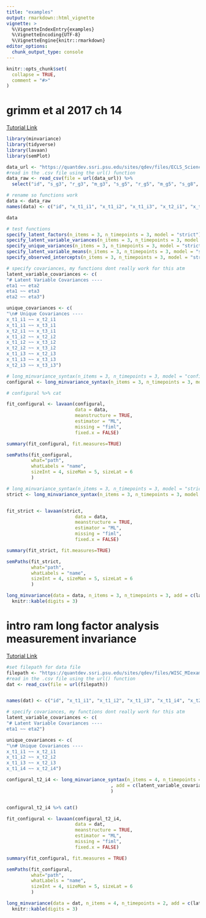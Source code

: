 ```yaml
---
title: "examples"
output: rmarkdown::html_vignette
vignette: >
  %\VignetteIndexEntry{examples}
  %\VignetteEncoding{UTF-8}
  %\VignetteEngine{knitr::rmarkdown}
editor_options: 
  chunk_output_type: console
---
```


```r
knitr::opts_chunk$set(
  collapse = TRUE,
  comment = "#>"
)
```

# grimm et al 2017 ch 14

[Tutorial Link](https://quantdev.ssri.psu.edu/tutorials/growth-modeling-chapter-14-modeling-change-latent-variables-measured-continuous-indicators)

```r
library(minvariance)
library(tidyverse)
library(lavaan)
library(semPlot)
```


```r
data_url <- "https://quantdev.ssri.psu.edu/sites/qdev/files/ECLS_Science.csv"
#read in the .csv file using the url() function
data_raw <- read_csv(file = url(data_url)) %>% 
  select("id", "s_g3", "r_g3", "m_g3", "s_g5", "r_g5", "m_g5", "s_g8", "r_g8", "m_g8")

# rename so functions work
data <- data_raw
names(data) <- c("id", "x_t1_i1", "x_t1_i2", "x_t1_i3", "x_t2_i1", "x_t2_i2", "x_t2_i3", "x_t3_i1", "x_t3_i2", "x_t3_i3")

data
```



```r
# test functions
specify_latent_factors(n_items = 3, n_timepoints = 3, model = "strict") %>% cat()
specify_latent_variable_variances(n_items = 3, n_timepoints = 3, model = "strict") %>% cat()
specify_unique_variances(n_items = 3, n_timepoints = 3, model = "strict") %>% cat()
specify_latent_variable_means(n_items = 3, n_timepoints = 3, model = "strict") %>% cat()
specify_observed_intercepts(n_items = 3, n_timepoints = 3, model = "strict") %>% cat()
```


```r
# specify covariances, my functions dont really work for this atm
latent_variable_covariances <- c(
"# Latent Variable Covariances ----
eta1 ~~ eta2
eta1 ~~ eta3
eta2 ~~ eta3")

unique_covariances <- c(
"\n# Unique Covariances ----
x_t1_i1 ~~ x_t2_i1
x_t1_i1 ~~ x_t3_i1
x_t2_i1 ~~ x_t3_i1
x_t1_i2 ~~ x_t2_i2
x_t1_i2 ~~ x_t3_i2
x_t2_i2 ~~ x_t3_i2
x_t1_i3 ~~ x_t2_i3
x_t1_i3 ~~ x_t3_i3
x_t2_i3 ~~ x_t3_i3")
```


```r
# long_minvariance_syntax(n_items = 3, n_timepoints = 3, model = "configural", add = c(latent_variable_covariances, unique_covariances)) %>% cat()
configural <- long_minvariance_syntax(n_items = 3, n_timepoints = 3, model = "configural", add = c(latent_variable_covariances, unique_covariances))

# configural %>% cat

fit_configural <- lavaan(configural,
                         data = data,
                         meanstructure = TRUE,
                         estimator = "ML",
                         missing = "fiml",
                         fixed.x = FALSE)

summary(fit_configural, fit.measures=TRUE)
```


```r

semPaths(fit_configural, 
         what="path",
         whatLabels = "name",
         sizeInt = 4, sizeMan = 5, sizeLat = 6
         )

```


```r
# long_minvariance_syntax(n_items = 3, n_timepoints = 3, model = "strict", add = c(latent_variable_covariances, unique_covariances)) %>% cat()
strict <- long_minvariance_syntax(n_items = 3, n_timepoints = 3, model = "strict", add = c(latent_variable_covariances, unique_covariances))


fit_strict <- lavaan(strict,
                         data = data,
                         meanstructure = TRUE,
                         estimator = "ML",
                         missing = "fiml",
                         fixed.x = FALSE)

summary(fit_strict, fit.measures=TRUE)
```


```r

semPaths(fit_strict, 
         what="path",
         whatLabels = "name",
         sizeInt = 4, sizeMan = 5, sizeLat = 6
         )

```

```r

long_minvariance(data = data, n_items = 3, n_timepoints = 3, add = c(latent_variable_covariances, unique_covariances)) %>% 
  knitr::kable(digits = 3)

```

# intro ram long factor analysis measurement invariance

[Tutorial Link](https://quantdev.ssri.psu.edu/tutorials/intro-basics-longitudinal-measurement-invariance)

```r
#set filepath for data file
filepath <- "https://quantdev.ssri.psu.edu/sites/qdev/files/WISC_MIexample.csv"
#read in the .csv file using the url() function
dat <- read_csv(file = url(filepath))


names(dat) <- c("id", "x_t1_i1", "x_t1_i2", "x_t1_i3", "x_t1_i4", "x_t2_i1", "x_t2_i2", "x_t2_i3", "x_t2_i4")
```


```r
# specify covariances, my functions dont really work for this atm
latent_variable_covariances <- c(
"# Latent Variable Covariances ----
eta1 ~~ eta2")

unique_covariances <- c(
"\n# Unique Covariances ----
x_t1_i1 ~~ x_t2_i1
x_t1_i2 ~~ x_t2_i2
x_t1_i3 ~~ x_t2_i3
x_t1_i4 ~~ x_t2_i4")
```




```r
configural_t2_i4 <- long_minvariance_syntax(n_items = 4, n_timepoints = 2, model = "configural"
                                      , add = c(latent_variable_covariances, unique_covariances)
                                      ) 


configural_t2_i4 %>% cat()

fit_configural <- lavaan(configural_t2_i4,
                         data = dat,
                         meanstructure = TRUE,
                         estimator = "ML",
                         missing = "fiml",
                         fixed.x = FALSE)

summary(fit_configural, fit.measures = TRUE)
```


```r

semPaths(fit_configural, 
         what="path",
         whatLabels = "name",
         sizeInt = 4, sizeMan = 5, sizeLat = 6
         )

```



```r

long_minvariance(data = dat, n_items = 4, n_timepoints = 2, add = c(latent_variable_covariances)) %>% 
  knitr::kable(digits = 3)

```
